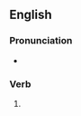 ==English==

===Pronunciation===
* {{IPA|/ɡʌʃt/|lang=en}}

===Verb===
{{head|en|verb form}}

# {{en-past of|gush}}